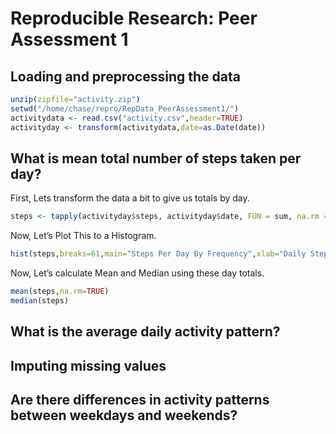 # Reproducible Research: Peer Assessment 1


## Loading and preprocessing the data
```r
unzip(zipfile="activity.zip")
setwd("/home/chase/repro/RepData_PeerAssessment1/")
activitydata <- read.csv("activity.csv",header=TRUE)
activityday <- transform(activitydata,date=as.Date(date))
```

## What is mean total number of steps taken per day?
First, Lets transform the data a bit to give us totals by day.

```r
steps <- tapply(activityday$steps, activityday$date, FUN = sum, na.rm = TRUE)
```
Now, Let's Plot This to a Histogram.

```r
hist(steps,breaks=61,main="Steps Per Day By Frequency",xlab="Daily Steps")
```

Now, Let's calculate Mean and Median using these day totals.

```r
mean(steps,na.rm=TRUE)
median(steps)
```

## What is the average daily activity pattern?



## Imputing missing values



## Are there differences in activity patterns between weekdays and weekends?
